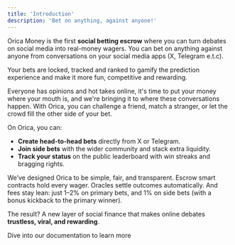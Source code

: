 ```yaml
---
title: 'Introduction'
description: 'Bet on anything, against anyone!'
---
```


Orica Money is the first **social betting escrow** where you can turn debates on social media into real-money wagers. You can bet on anything against anyone from conversations on your social media apps (X, Telegram e.t.c).


Your bets are locked, tracked and ranked to gamify the prediction experience and make it more fun, competitive and rewarding.

Everyone has opinions and hot takes online, it's time to put your money where your mouth is, and we're bringing it to where these conversations happen. With Orica, you can challenge a friend, match a stranger, or let the crowd fill the other side of your bet.


On Orica, you can:

* **Create head-to-head bets** directly from X or Telegram.
* **Join side bets** with the wider community and stack extra liquidity.
* **Track your status** on the public leaderboard with win streaks and bragging rights.


We’ve designed Orica to be simple, fair, and transparent. Escrow smart contracts hold every wager. Oracles settle outcomes automatically. And fees stay lean: just 1–2% on primary bets, and 1% on side bets (with a bonus kickback to the primary winner).

The result? A new layer of social finance that makes online debates **trustless, viral, and rewarding**.

Dive into our documentation to learn more 